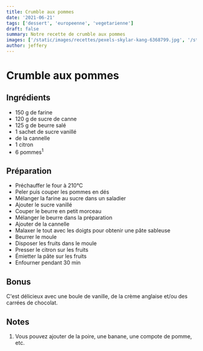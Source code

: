 ```yaml
---
title: Crumble aux pommes
date: '2021-06-21'
tags: ['dessert', 'europeenne', 'vegetarienne']
draft: false
summary: Notre recette de crumble aux pommes
images: ['/static/images/recettes/pexels-skylar-kang-6368799.jpg', '/static/images/apple.mp4']
author: jeffery
---
```


# Crumble aux pommes

<Pexels
  src="/static/images/recettes/pexels-skylar-kang-6368799.jpg"
  srcurl="https://www.pexels.com/photo/board-with-slices-of-fresh-apples-and-knife-near-window-6368799/"
  author="Skylar Kang"
  authorurl="https://www.pexels.com/@skylar-kang"
  alt="pommes"
/>

## Ingrédients

- 150 g de farine
- 120 g de sucre de canne
- 125 g de beurre salé
- 1 sachet de sucre vanillé
- de la cannelle
- 1 citron
- 6 pommes<sup>1</sup>

## Préparation

- Préchauffer le four à 210°C
- Peler puis couper les pommes en dés
- Mélanger la farine au sucre dans un saladier
- Ajouter le sucre vanillé
- Couper le beurre en petit morceau
- Mélanger le beurre dans la préparation
- Ajouter de la cannelle
- Malaxer le tout avec les doigts pour obtenir une pâte sableuse
- Beurrer le moule
- Disposer les fruits dans le moule
- Presser le citron sur les fruits
- Émietter la pâte sur les fruits
- Enfourner pendant 30 min

## Bonus

C'est délicieux avec une boule de vanille, de la crème anglaise et/ou des carrées de chocolat.

## Notes

1. Vous pouvez ajouter de la poire, une banane, une compote de pomme, etc.
